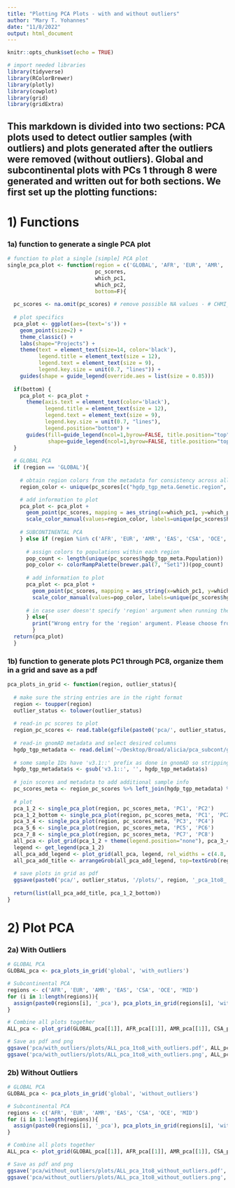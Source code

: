 ```yaml
---
title: "Plotting PCA Plots - with and without outliers"
author: "Mary T. Yohannes"
date: "11/8/2022"
output: html_document
---
```


```r
knitr::opts_chunk$set(echo = TRUE)

# import needed libraries 
library(tidyverse)
library(RColorBrewer)
library(plotly)
library(cowplot)
library(grid)
library(gridExtra)
```

## This markdown is divided into two sections: PCA plots used to detect outlier samples (with outliers) and plots generated after the outliers were removed (without outliers). Global and subcontinental plots with PCs 1 through 8 were generated and written out for both sections. We first set up the plotting functions: 

# 1) Functions 
### 1a) function to generate a single PCA plot 
```r
# function to plot a single [simple] PCA plot
single_pca_plot <- function(region = c('GLOBAL', 'AFR', 'EUR', 'AMR', 'EAS', 'CSA', 'OCE', 'MID'),
                            pc_scores, 
                            which_pc1, 
                            which_pc2, 
                            bottom=F){
  
  pc_scores <- na.omit(pc_scores) # remove possible NA values - # CHMI_CHMI3_WGS2 has no info in metadata so treated as an outlier
  
  # plot specifics 
  pca_plot <- ggplot(aes=(text='s')) +
    geom_point(size=2) +
    theme_classic() +
    labs(shape="Projects") +
    theme(text = element_text(size=14, color='black'),
          legend.title = element_text(size = 12),
          legend.text = element_text(size = 9),
          legend.key.size = unit(0.7, "lines")) +
    guides(shape = guide_legend(override.aes = list(size = 0.85)))
  
  if(bottom) {
    pca_plot <- pca_plot +
      theme(axis.text = element_text(color='black'),
            legend.title = element_text(size = 12),
            legend.text = element_text(size = 9),
            legend.key.size = unit(0.7, "lines"),
            legend.position="bottom") +
      guides(fill=guide_legend(ncol=1,byrow=FALSE, title.position="top"),
             shape=guide_legend(ncol=1,byrow=FALSE, title.position="top"))
  }
  
  # GLOBAL PCA
  if (region == 'GLOBAL'){
    
    # obtain region colors from the metadata for consistency across all plots
    region_color <- unique(pc_scores[c("hgdp_tgp_meta.Genetic.region", "hgdp_tgp_meta.Continent.colors")]) %>% pull(hgdp_tgp_meta.Continent.colors, hgdp_tgp_meta.Genetic.region)

    # add information to plot
    pca_plot <- pca_plot +
      geom_point(pc_scores, mapping = aes_string(x=which_pc1, y=which_pc2, color='hgdp_tgp_meta.Genetic.region', shape='project_meta.title')) + 
      scale_color_manual(values=region_color, labels=unique(pc_scores$hgdp_tgp_meta.Genetic.region), name='Regions') 
    
    # SUBCONTINENTAL PCA
    } else if (region %in% c('AFR', 'EUR', 'AMR', 'EAS', 'CSA', 'OCE', 'MID')) {
      
      # assign colors to populations within each region  
      pop_count <- length(unique(pc_scores$hgdp_tgp_meta.Population))
      pop_color <- colorRampPalette(brewer.pal(7, "Set1"))(pop_count)
      
      # add information to plot
      pca_plot <- pca_plot +
        geom_point(pc_scores, mapping = aes_string(x=which_pc1, y=which_pc2, color='hgdp_tgp_meta.Population', shape='project_meta.title')) + 
        scale_color_manual(values=pop_color, labels=unique(pc_scores$hgdp_tgp_meta.Population), name='Populations') 
        
      # in case user doesn't specify 'region' argument when running the function  
      } else{
        print("Wrong entry for the 'region' argument. Please choose from the following options: 'GLOBAL', 'AFR', 'EUR', 'AMR', 'EAS', 'CSA', 'OCE', or 'MID'")
        }
  return(pca_plot)
  }
```


### 1b) function to generate plots PC1 through PC8, organize them in a grid and save as a pdf  
```r
pca_plots_in_grid <- function(region, outlier_status){
  
  # make sure the string entries are in the right format
  region <- toupper(region)
  outlier_status <- tolower(outlier_status)
  
  # read-in pc scores to plot 
  region_pc_scores <- read.table(gzfile(paste0('pca/', outlier_status, '/scores/', region, '_scores_', outlier_status, '.txt.bgz')), header=T)
  
  # read-in gnomAD metadata and select desired columns 
  hgdp_tgp_metadata <- read.delim('~/Desktop/Broad/alicia/pca_subcont/gnomad_meta_v1.tsv', header=T, sep='\t') %>% select(s, project_meta.title, starts_with('hgdp_tgp_meta')) 
  
  # some sample IDs have 'v3.1::' prefix as done in gnomAD so stripping that in order to match correctly with the pc score files 
  hgdp_tgp_metadata$s <- gsub('v3.1::', '', hgdp_tgp_metadata$s)
  
  # join scores and metadata to add additional sample info
  pc_scores_meta <- region_pc_scores %>% left_join(hgdp_tgp_metadata) %>% arrange(hgdp_tgp_meta.Population)
  
  # plot 
  pca_1_2 <- single_pca_plot(region, pc_scores_meta, 'PC1', 'PC2')
  pca_1_2_bottom <- single_pca_plot(region, pc_scores_meta, 'PC1', 'PC2', TRUE) 
  pca_3_4 <- single_pca_plot(region, pc_scores_meta, 'PC3', 'PC4')
  pca_5_6 <- single_pca_plot(region, pc_scores_meta, 'PC5', 'PC6')
  pca_7_8 <- single_pca_plot(region, pc_scores_meta, 'PC7', 'PC8')
  all_pca <- plot_grid(pca_1_2 + theme(legend.position="none"), pca_3_4 + theme(legend.position="none"), pca_5_6 + theme(legend.position="none"), pca_7_8 + theme(legend.position="none"), nrow=1) # put all 4 plots together 
  legend <- get_legend(pca_1_2)
  all_pca_add_legend <- plot_grid(all_pca, legend, rel_widths = c(4.8, 1)) # add legend
  all_pca_add_title <- arrangeGrob(all_pca_add_legend, top=textGrob(region, x = 0, hjust = 0)) # add title 
  
  # save plots in grid as pdf 
  ggsave(paste0('pca/', outlier_status, '/plots/', region, '_pca_1to8_', outlier_status, '.pdf'), all_pca_add_title, width=15, height=4)
  
  return(list(all_pca_add_title, pca_1_2_bottom))
}
```


# 2) Plot PCA
### 2a) With Outliers  
```r
# GLOBAL PCA 
GLOBAL_pca <- pca_plots_in_grid('global', 'with_outliers')

# Subcontinental PCA
regions <- c('AFR', 'EUR', 'AMR', 'EAS', 'CSA', 'OCE', 'MID')
for (i in 1:length(regions)){
  assign(paste0(regions[i], '_pca'), pca_plots_in_grid(regions[i], 'with_outliers'))
}

# Combine all plots together 
ALL_pca <- plot_grid(GLOBAL_pca[[1]], AFR_pca[[1]], AMR_pca[[1]], CSA_pca[[1]], EAS_pca[[1]], EUR_pca[[1]], MID_pca[[1]], OCE_pca[[1]], ncol=1, align='v')

# Save as pdf and png
ggsave('pca/with_outliers/plots/ALL_pca_1to8_with_outliers.pdf', ALL_pca, width=15, height=28)
ggsave('pca/with_outliers/plots/ALL_pca_1to8_with_outliers.png', ALL_pca, width=15, height=28)
```

### 2b) Without Outliers  
```r
# GLOBAL PCA 
GLOBAL_pca <- pca_plots_in_grid('global', 'without_outliers')

# Subcontinental PCA
regions <- c('AFR', 'EUR', 'AMR', 'EAS', 'CSA', 'OCE', 'MID')
for (i in 1:length(regions)){
  assign(paste0(regions[i], '_pca'), pca_plots_in_grid(regions[i], 'without_outliers'))
}

# Combine all plots together 
ALL_pca <- plot_grid(GLOBAL_pca[[1]], AFR_pca[[1]], AMR_pca[[1]], CSA_pca[[1]], EAS_pca[[1]], EUR_pca[[1]], MID_pca[[1]], OCE_pca[[1]], ncol=1, align='v')

# Save as pdf and png
ggsave('pca/without_outliers/plots/ALL_pca_1to8_without_outliers.pdf', ALL_pca, width=15, height=28)
ggsave('pca/without_outliers/plots/ALL_pca_1to8_without_outliers.png', ALL_pca, width=15, height=28)
```

